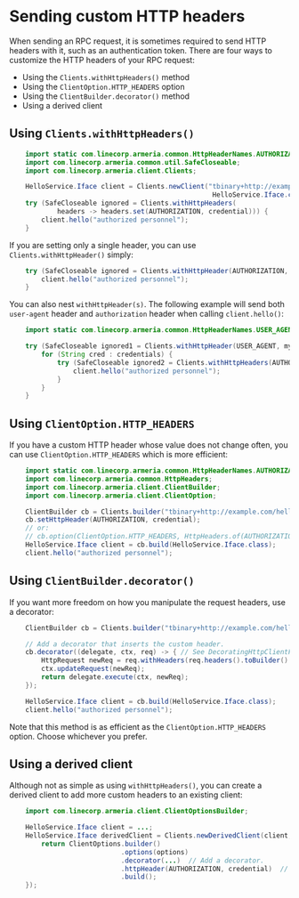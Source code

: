 # Sending custom HTTP headers

When sending an RPC request, it is sometimes required to send HTTP headers with it, such as an authentication token.
There are four ways to customize the HTTP headers of your RPC request:
- Using the `Clients.withHttpHeaders()` method
- Using the `ClientOption.HTTP_HEADERS` option
- Using the `ClientBuilder.decorator()` method
- Using a derived client

## Using `Clients.withHttpHeaders()`

```java
    import static com.linecorp.armeria.common.HttpHeaderNames.AUTHORIZATION;
    import com.linecorp.armeria.common.util.SafeCloseable;
    import com.linecorp.armeria.client.Clients;

    HelloService.Iface client = Clients.newClient("tbinary+http://example.com/hello",
                                                   HelloService.Iface.class);
    try (SafeCloseable ignored = Clients.withHttpHeaders(
            headers -> headers.set(AUTHORIZATION, credential))) {
        client.hello("authorized personnel");
    }
```

If you are setting only a single header, you can use `Clients.withHttpHeader()` simply:

```java
    try (SafeCloseable ignored = Clients.withHttpHeader(AUTHORIZATION, credential)) {
        client.hello("authorized personnel");
    }
```

You can also nest `withHttpHeader(s)`. The following example will send both `user-agent` header and
`authorization` header when calling `client.hello()`:

```java
    import static com.linecorp.armeria.common.HttpHeaderNames.USER_AGENT;

    try (SafeCloseable ignored1 = Clients.withHttpHeader(USER_AGENT, myUserAgent)) {
        for (String cred : credentials) {
            try (SafeCloseable ignored2 = Clients.withHttpHeaders(AUTHORIZATION, cred)) {
                client.hello("authorized personnel");
            }
        }
    }
```

## Using `ClientOption.HTTP_HEADERS`

If you have a custom HTTP header whose value does not change often, you can use `ClientOption.HTTP_HEADERS`
which is more efficient:

```java
    import static com.linecorp.armeria.common.HttpHeaderNames.AUTHORIZATION;
    import com.linecorp.armeria.common.HttpHeaders;
    import com.linecorp.armeria.client.ClientBuilder;
    import com.linecorp.armeria.client.ClientOption;

    ClientBuilder cb = Clients.builder("tbinary+http://example.com/hello");
    cb.setHttpHeader(AUTHORIZATION, credential);
    // or:
    // cb.option(ClientOption.HTTP_HEADERS, HttpHeaders.of(AUTHORIZATION, credential));
    HelloService.Iface client = cb.build(HelloService.Iface.class);
    client.hello("authorized personnel");
```

## Using `ClientBuilder.decorator()`

If you want more freedom on how you manipulate the request headers, use a decorator:

```java
    ClientBuilder cb = Clients.builder("tbinary+http://example.com/hello");

    // Add a decorator that inserts the custom header.
    cb.decorator((delegate, ctx, req) -> { // See DecoratingHttpClientFunction and DecoratingRpcClientFunction.
        HttpRequest newReq = req.withHeaders(req.headers().toBuilder().set(AUTHORIZATION, credential));
        ctx.updateRequest(newReq);
        return delegate.execute(ctx, newReq);
    });

    HelloService.Iface client = cb.build(HelloService.Iface.class);
    client.hello("authorized personnel");
```

Note that this method is as efficient as the `ClientOption.HTTP_HEADERS` option. Choose whichever you prefer.

## Using a derived client

Although not as simple as using `withHttpHeaders()`, you can create a derived client to add more custom
headers to an existing client:

```java
    import com.linecorp.armeria.client.ClientOptionsBuilder;

    HelloService.Iface client = ...;
    HelloService.Iface derivedClient = Clients.newDerivedClient(client, options -> {
        return ClientOptions.builder()
                            .options(options)
                            .decorator(...)  // Add a decorator.
                            .httpHeader(AUTHORIZATION, credential)  // Add an HTTP header.
                            .build();
    });
```
